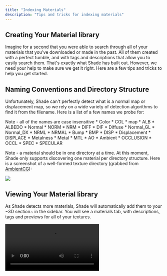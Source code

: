 ```yaml
---
title: "Indexing Materials"
description: "Tips and tricks for indexing materials"
---
```


## Creating Your Material library

Imagine for a second that you were able to search through all of your materials that you've downloaded or made in the past. All of them created with a perfect tumble, and with tags and descriptions
that allow you to easily search them. That's exactly what Shade has built out. However, we need your help to make sure we get it right. Here are a few tips and tricks to help you get started.

## Naming Conventions and Directory Structure

Unfortunately, Shade can't perfectly detect what is a normal map or displacement map, so we rely on a wide variety of detection algorithms to find it from the filename. Here is a list of a few names we probe for: 

<Info>
Note - all of the names are case insensitive
</Info>

<AccordionGroup>
    <Accordion title="Color / Albedo Maps">
        * Color
        * COL
        * map
        * ALB
        * ALBEDO
    </Accordion>
    <Accordion title="Normal Maps / Diffuse Maps">
        * Normal
        * NORM
        * NRM
        * DIFF
        * DIF
        * Diffuse
        * Normal_GL
        * Normal_DX
        * NRML
        * NRMAL
    </Accordion>
    <Accordion title="Displacement Maps / Bump Maps">
        * Bump
        * BMP
        * DISP
        * Displacement
        * DISPLACE
    </Accordion>
    <Accordion title="Metalness Maps"> 
        * Metalness
        * Metal
        * MTL
    </Accordion>
    <Accordion title="AO Maps">
        * AO
        * Ambient
        * OCCLUSION
        * OCCL
    </Accordion>
    <Accordion title="Specular Maps">
        * SPEC
        * SPECULAR
    </Accordion>
</AccordionGroup>

Note - a material should be in one directory at a time. At this moment, Shade only supports discovering one material per directory structure. 
Here is a screenshot of a well-formed texture directory (grabbed from [AmbientCG](https://ambientcg.com/)):

<img src="/images/formed-material.png" />

## Viewing Your Material library

As Shade detects more materials, Shade will automatically add them to your ~3D section~ in the sidebar. You will see a materials tab, with descriptions, tags and previews for all of your textures.

<video controls autoPlay src='https://firebasestorage.googleapis.com/v0/b/shade-prod.appspot.com/o/docs-videos%2Fmaterials.mp4?alt=media&token=1a926d53-65df-49c4-a160-3dc179273634' />

## Viewing The Maps, Descriptions, and Tags

Once you've indexed a material, you'll be able to click on the material in Shade, view it in search results, and see its descriptions and tags. 

<img src="/images/material-ip.png" />

If you need to use this material - simply open it in its folder, and grab all of the maps you need.